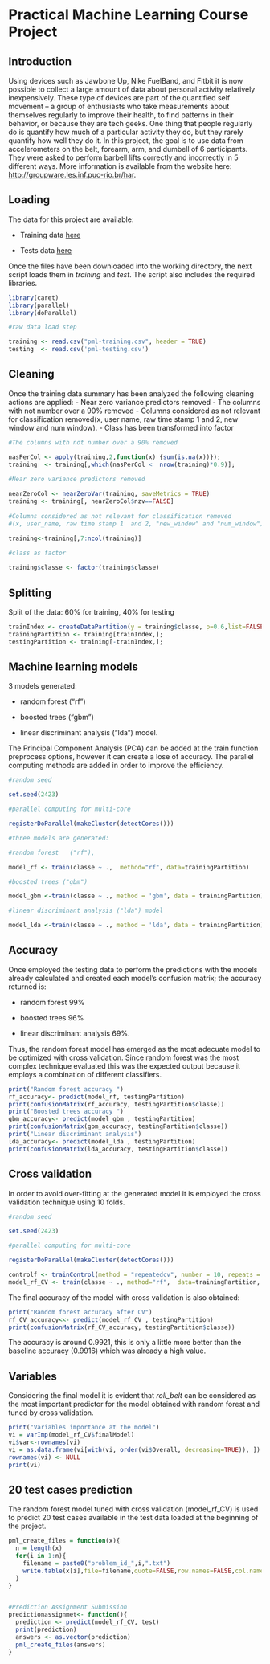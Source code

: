 Practical Machine Learning Course Project
========================================================

Introduction
------------
Using devices such as Jawbone Up, Nike FuelBand, and Fitbit it is now possible to collect a large amount of data about personal activity relatively inexpensively. These type of devices are part of the quantified self movement – a group of enthusiasts who take measurements about themselves regularly to improve their health, to find patterns in their behavior, or because they are tech geeks. One thing that people regularly do is quantify how much of a particular activity they do, but they rarely quantify how well they do it. In this project, the goal is  to use data from accelerometers on the belt, forearm, arm, and dumbell of 6 participants. They were asked to perform barbell lifts correctly and incorrectly in 5 different ways. More information is available from the website here:  [http://groupware.les.inf.puc-rio.br/har](http://groupware.les.inf.puc-rio.br/har).


Loading
------------


The data for this project are available:

- Training data [here](https://d396qusza40orc.cloudfront.net/predmachlearn/pml-training.csv) 

- Tests data [here](https://d396qusza40orc.cloudfront.net/predmachlearn/pml-testing.csv) 

Once the files have been downloaded into the working directory, the next script loads them in *training* and *test*. The script also includes the required libraries.

```r
library(caret)
library(parallel)
library(doParallel)

#raw data load step 

training <- read.csv("pml-training.csv", header = TRUE)
testing  <- read.csv('pml-testing.csv')

```



Cleaning 
------------
Once the training data summary has been analyzed the following cleaning actions are applied:
- Near zero variance predictors removed
- The columns with not number over a 90% removed
- Columns considered as not relevant for classification removed(x, user name, raw time stamp 1 and 2, new window and num window).
- Class has been transformed into factor

```r

#The columns with not number over a 90% removed

nasPerCol <- apply(training,2,function(x) {sum(is.na(x))});
training  <- training[,which(nasPerCol <  nrow(training)*0.9)];  
  
#Near zero variance predictors removed

nearZeroCol <- nearZeroVar(training, saveMetrics = TRUE)
training <- training[, nearZeroCol$nzv==FALSE]
  
#Columns considered as not relevant for classification removed
#(x, user_name, raw time stamp 1  and 2, "new_window" and "num_window")

training<-training[,7:ncol(training)]
  
#class as factor

training$classe <- factor(training$classe)
```


Splitting
------------
Split of the data: 60% for training, 40% for testing

```r

trainIndex <- createDataPartition(y = training$classe, p=0.6,list=FALSE);
trainingPartition <- training[trainIndex,];
testingPartition <- training[-trainIndex,];

```

Machine learning models
------------
3 models generated:  

- random forest ("rf")

- boosted trees ("gbm") 

- linear discriminant analysis ("lda") model. 

The Principal Component Analysis (PCA) can be added at the train function preprocess options, however it can create a lose of accuracy. The parallel computing methods are added in order to improve the efficiency. 

```r

#random seed

set.seed(2423)

#parallel computing for multi-core

registerDoParallel(makeCluster(detectCores()))

#three models are generated:  

#random forest   ("rf"), 

model_rf <- train(classe ~ .,  method="rf", data=trainingPartition)    

#boosted trees ("gbm")

model_gbm <-train(classe ~ ., method = 'gbm', data = trainingPartition)

#linear discriminant analysis ("lda") model   

model_lda <-train(classe ~ ., method = 'lda', data = trainingPartition) 
```


Accuracy
------------
Once employed the testing data to perform the predictions with the models already calculated and created each model's confusion matrix; the accuracy returned is: 

- random forest 99%

- boosted trees 96%

- linear discriminant analysis 69%.

Thus, the random forest model has emerged as the most adecuate model to be optimized with cross validation.  Since random forest was the most complex technique evaluated this was the expected output because it employs a combination of different classifiers. 

```r
print("Random forest accuracy ")
rf_accuracy<- predict(model_rf, testingPartition)
print(confusionMatrix(rf_accuracy, testingPartition$classe))
print("Boosted trees accuracy ")
gbm_accuracy<- predict(model_gbm , testingPartition)
print(confusionMatrix(gbm_accuracy, testingPartition$classe))
print("Linear discriminant analysis")
lda_accuracy<- predict(model_lda , testingPartition)
print(confusionMatrix(lda_accuracy, testingPartition$classe))
```

Cross validation
------------
In order to avoid over-fitting at the generated model it is employed the cross validation technique using 10 folds.

```r

#random seed

set.seed(2423)

#parallel computing for multi-core

registerDoParallel(makeCluster(detectCores()))  

controlf <- trainControl(method = "repeatedcv", number = 10, repeats = 10)
model_rf_CV <- train(classe ~ ., method="rf",  data=trainingPartition, trControl = controlf)
```



The final accuracy of the model with cross validation is also obtained:

```r
print("Random forest accuracy after CV")
rf_CV_accuracy<<- predict(model_rf_CV , testingPartition)
print(confusionMatrix(rf_CV_accuracy, testingPartition$classe))
```

The accuracy is around 0.9921, this is only a little more better than the baseline accuracy (0.9916) which was already a high value. 


Variables
------------
Considering the final model it is evident that *roll_belt* can be considered as the most important predictor for the model obtained with random forest and tuned by cross validation.


```r
print("Variables importance at the model")
vi = varImp(model_rf_CV$finalModel)
vi$var<-rownames(vi)
vi = as.data.frame(vi[with(vi, order(vi$Overall, decreasing=TRUE)), ])
rownames(vi) <- NULL
print(vi)
```



20 test cases prediction
------------
The random forest model tuned with cross validation (model_rf_CV) is used to predict  20 test cases available in the test data loaded at the beginning of the project.

```r
pml_create_files = function(x){
  n = length(x)
  for(i in 1:n){
    filename = paste0("problem_id_",i,".txt")
    write.table(x[i],file=filename,quote=FALSE,row.names=FALSE,col.names=FALSE)
  }
}


#Prediction Assignment Submission
predictionassignmet<- function(){
  prediction <- predict(model_rf_CV, test)
  print(prediction)
  answers <- as.vector(prediction)
  pml_create_files(answers)
}

```

